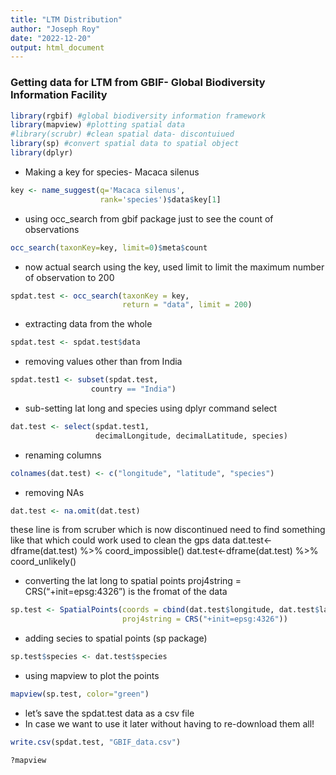 ---
title: "LTM Distribution"
author: "Joseph Roy"
date: "2022-12-20"
output: html_document
---
### Getting data for LTM from GBIF- Global Biodiversity Information Facility


```{r}
library(rgbif) #global biodiversity information framework
library(mapview) #plotting spatial data 
#library(scrubr) #clean spatial data- discontuiued
library(sp) #convert spatial data to spatial object 
library(dplyr) 
```
- Making a key for species- Macaca silenus
```{r}
key <- name_suggest(q='Macaca silenus', 
                    rank='species')$data$key[1]
```

- using occ_search from gbif package just to see the count of observations

```{r}
occ_search(taxonKey=key, limit=0)$meta$count
```
- now actual search using the key, used limit to limit the maximum number of observation to 200

```{r}
spdat.test <- occ_search(taxonKey = key, 
                         return = "data", limit = 200)
```

- extracting data from the whole
```{r}
spdat.test <- spdat.test$data
```

- removing values other than from India

```{r}
spdat.test1 <- subset(spdat.test, 
                  country == "India")
```

- sub-setting lat long and species using dplyr command select
```{r}
dat.test <- select(spdat.test1, 
                   decimalLongitude, decimalLatitude, species)
```

- renaming columns 
```{r}
colnames(dat.test) <- c("longitude", "latitude", "species")
```

- removing NAs
```{r}
dat.test <- na.omit(dat.test)
```

these line is from scruber which is now discontinued
need to find something like that which could work
used to clean the gps data 
dat.test<-dframe(dat.test) %>% coord_impossible()
dat.test<-dframe(dat.test) %>% coord_unlikely()


- converting the lat long to spatial points
proj4string = CRS("+init=epsg:4326") is the fromat of the data 
```{r}
sp.test <- SpatialPoints(coords = cbind(dat.test$longitude, dat.test$latitude),
                         proj4string = CRS("+init=epsg:4326"))
```

- adding secies to spatial points (sp package)
```{r}
sp.test$species <- dat.test$species
```

- using mapview to plot the points
```{r echo=FALSE}
mapview(sp.test, color="green")
```


- let's save the spdat.test data as a csv file 
- In case we want to use it later without having to re-download them all!

```{r}
write.csv(spdat.test, "GBIF_data.csv")

?mapview
```



